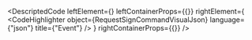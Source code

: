 
<DescriptedCode
  leftElement={<RequestSignCommandDesc />}
  leftContainerProps={{}}
  rightElement={
    <CodeHighlighter
      object={RequestSignCommandVisualJson}
      language={"json"}
      title={"Event"}
    />
  }
  rightContainerProps={{}}
/>

